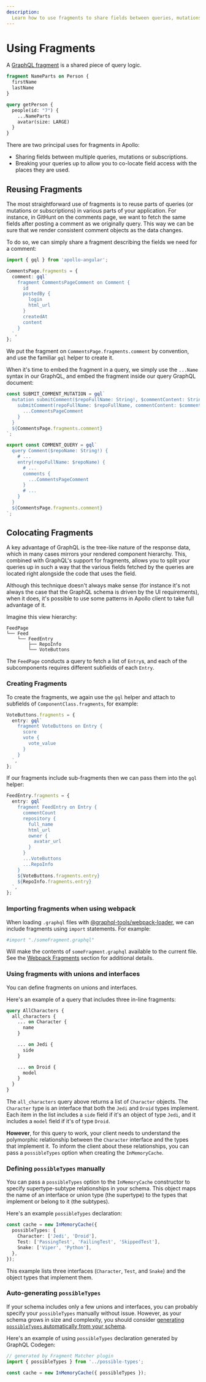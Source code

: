 ```yaml
---
description:
  Learn how to use fragments to share fields between queries, mutations, and subscriptions.
---
```


# Using Fragments

A [GraphQL fragment](http://graphql.org/learn/queries/#fragments) is a shared piece of query logic.

```graphql
fragment NameParts on Person {
  firstName
  lastName
}

query getPerson {
  people(id: "7") {
    ...NameParts
    avatar(size: LARGE)
  }
}
```

There are two principal uses for fragments in Apollo:

- Sharing fields between multiple queries, mutations or subscriptions.
- Breaking your queries up to allow you to co-locate field access with the places they are used.

## Reusing Fragments

The most straightforward use of fragments is to reuse parts of queries (or mutations or
subscriptions) in various parts of your application. For instance, in GitHunt on the comments page,
we want to fetch the same fields after posting a comment as we originally query. This way we can be
sure that we render consistent comment objects as the data changes.

To do so, we can simply share a fragment describing the fields we need for a comment:

```typescript
import { gql } from 'apollo-angular';

CommentsPage.fragments = {
  comment: gql`
    fragment CommentsPageComment on Comment {
      id
      postedBy {
        login
        html_url
      }
      createdAt
      content
    }
  `,
};
```

We put the fragment on `CommentsPage.fragments.comment` by convention, and use the familiar `gql`
helper to create it.

When it's time to embed the fragment in a query, we simply use the `...Name` syntax in our GraphQL,
and embed the fragment inside our query GraphQL document:

```typescript
const SUBMIT_COMMENT_MUTATION = gql`
  mutation submitComment($repoFullName: String!, $commentContent: String!) {
    submitComment(repoFullName: $repoFullName, commentContent: $commentContent) {
      ...CommentsPageComment
    }
  }
  ${CommentsPage.fragments.comment}
`;

export const COMMENT_QUERY = gql`
  query Comment($repoName: String!) {
    # ...
    entry(repoFullName: $repoName) {
      # ...
      comments {
        ...CommentsPageComment
      }
      # ...
    }
  }
  ${CommentsPage.fragments.comment}
`;
```

## Colocating Fragments

A key advantage of GraphQL is the tree-like nature of the response data, which in many cases mirrors
your rendered component hierarchy. This, combined with GraphQL's support for fragments, allows you
to split your queries up in such a way that the various fields fetched by the queries are located
right alongside the code that uses the field.

Although this technique doesn't always make sense (for instance it's not always the case that the
GraphQL schema is driven by the UI requirements), when it does, it's possible to use some patterns
in Apollo client to take full advantage of it.

Imagine this view hierarchy:

```text
FeedPage
└── Feed
    └── FeedEntry
        ├── RepoInfo
        └── VoteButtons
```

The `FeedPage` conducts a query to fetch a list of `Entry`s, and each of the subcomponents requires
different subfields of each `Entry`.

### Creating Fragments

To create the fragments, we again use the `gql` helper and attach to subfields of
`ComponentClass.fragments`, for example:

```typescript
VoteButtons.fragments = {
  entry: gql`
    fragment VoteButtons on Entry {
      score
      vote {
        vote_value
      }
    }
  `,
};
```

If our fragments include sub-fragments then we can pass them into the `gql` helper:

```typescript
FeedEntry.fragments = {
  entry: gql`
    fragment FeedEntry on Entry {
      commentCount
      repository {
        full_name
        html_url
        owner {
          avatar_url
        }
      }
      ...VoteButtons
      ...RepoInfo
    }
    ${VoteButtons.fragments.entry}
    ${RepoInfo.fragments.entry}
  `,
};
```

### Importing fragments when using webpack

When loading `.graphql` files with
[@graphql-tools/webpack-loader](https://www.npmjs.com/package/@graphql-tools/webpack-loader), we can
include fragments using `import` statements. For example:

```graphql
#import "./someFragment.graphql"
```

Will make the contents of `someFragment.graphql` available to the current file. See the
[Webpack Fragments](../recipes/webpack#fragments) section for additional details.

### Using fragments with unions and interfaces

You can define fragments on unions and interfaces.

Here's an example of a query that includes three in-line fragments:

```graphql
query AllCharacters {
  all_characters {
    ... on Character {
      name
    }

    ... on Jedi {
      side
    }

    ... on Droid {
      model
    }
  }
}
```

The `all_characters` query above returns a list of `Character` objects. The `Character` type is an
interface that both the `Jedi` and `Droid` types implement. Each item in the list includes a `side`
field if it's an object of type `Jedi`, and it includes a `model` field if it's of type `Droid`.

**However**, for this query to work, your client needs to understand the polymorphic relationship
between the `Character` interface and the types that implement it. To inform the client about these
relationships, you can pass a `possibleTypes` option when creating the `InMemoryCache`.

### Defining `possibleTypes` manually

You can pass a `possibleTypes` option to the `InMemoryCache` constructor to specify
supertype-subtype relationships in your schema. This object maps the name of an interface or union
type (the supertype) to the types that implement or belong to it (the subtypes).

Here's an example `possibleTypes` declaration:

```typescript
const cache = new InMemoryCache({
  possibleTypes: {
    Character: ['Jedi', 'Droid'],
    Test: ['PassingTest', 'FailingTest', 'SkippedTest'],
    Snake: ['Viper', 'Python'],
  },
});
```

This example lists three interfaces (`Character`, `Test`, and `Snake`) and the object types that
implement them.

### Auto-generating `possibleTypes`

If your schema includes only a few unions and interfaces, you can probably specify your
`possibleTypes` manually without issue. However, as your schema grows in size and complexity, you
should consider
[generating `possibleTypes` automatically from your schema](https://www.graphql-code-generator.com/docs/plugins/fragment-matcher#usage-with-apollo-client-3).

Here's an example of using `possibleTypes` declaration generated by GraphQL Codegen:

```typescript
// generated by Fragment Matcher plugin
import { possibleTypes } from '../possible-types';

const cache = new InMemoryCache({ possibleTypes });
```
